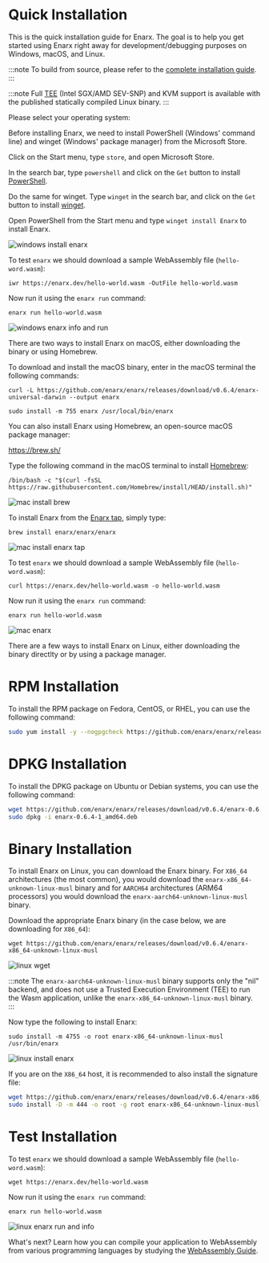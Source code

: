 
# Quick Installation

This is the quick installation guide for Enarx. The goal is to help you get started using Enarx right away for development/debugging purposes on Windows, macOS, and Linux.

:::note
To build from source, please refer to the [complete installation guide](Install).
:::

:::note
Full [TEE](Start/TEE) (Intel SGX/AMD SEV-SNP) and KVM support is available with the published statically compiled Linux binary.
:::

Please select your operating system:<br />

<Tabs>
  <TabItem value="windows" label="Windows">

Before installing Enarx, we need to install PowerShell (Windows' command line) and winget (Windows' package manager) from the Microsoft Store.

Click on the Start menu, type `store`, and open Microsoft Store.

In the search bar, type `powershell` and click on the `Get` button to install [PowerShell](https://docs.microsoft.com/en-us/powershell/scripting/install/installing-powershell-on-windows). 

Do the same for winget. Type `winget` in the search bar, and click on the `Get` button to install [winget](https://docs.microsoft.com/en-us/windows/package-manager/winget/).

Open PowerShell from the Start menu and type `winget install Enarx` to install Enarx.

![windows install enarx](/img/install/win_install_enarx.png)

To test `enarx` we should download a sample WebAssembly file (`hello-word.wasm`):

`iwr https://enarx.dev/hello-world.wasm -OutFile hello-world.wasm`

Now run it using the `enarx run` command:

`enarx run hello-world.wasm`

![windows enarx info and run](/img/install/win_enarx_run.png)

  </TabItem>
  <TabItem value="macos" label="macOS">

There are two ways to install Enarx on macOS, either downloading the binary or using Homebrew.

To download and install the macOS binary, enter in the macOS terminal the following commands:

`curl -L https://github.com/enarx/enarx/releases/download/v0.6.4/enarx-universal-darwin --output enarx`

`sudo install -m 755 enarx /usr/local/bin/enarx`

You can also install Enarx using Homebrew, an open-source macOS package manager:

https://brew.sh/

Type the following command in the macOS terminal to install [Homebrew](https://brew.sh/):

`/bin/bash -c "$(curl -fsSL https://raw.githubusercontent.com/Homebrew/install/HEAD/install.sh)"`

![mac install brew](/img/install/mac_brew.png)

To install Enarx from the [Enarx tap](https://github.com/enarx/homebrew-enarx), simply type:

`brew install enarx/enarx/enarx`

![mac install enarx tap](/img/install/mac_install_enarx_tap.png)

To test `enarx` we should download a sample WebAssembly file (`hello-word.wasm`):

`curl https://enarx.dev/hello-world.wasm -o hello-world.wasm`

Now run it using the `enarx run` command:

`enarx run hello-world.wasm`

![mac enarx](/img/install/mac_enarx_run.png)

  </TabItem>
  <TabItem value="linux" label="Linux">

There are a few ways to install Enarx on Linux, either downloading the binary directlty or by using a package manager.

# RPM Installation

To install the RPM package on Fedora, CentOS, or RHEL, you can use the following command:
```sh
sudo yum install -y --nogpgcheck https://github.com/enarx/enarx/releases/download/v0.6.4/enarx-0.6.4-1.x86_64.rpm
```

# DPKG Installation

To install the DPKG package on Ubuntu or Debian systems, you can use the following command:
```sh
wget https://github.com/enarx/enarx/releases/download/v0.6.4/enarx-0.6.4-1_amd64.deb
sudo dpkg -i enarx-0.6.4-1_amd64.deb
```

# Binary Installation
To install Enarx on Linux, you can download the Enarx binary. For `X86_64` architectures (the most common), you would download the `enarx-x86_64-unknown-linux-musl` binary and for `AARCH64` architectures (ARM64 processors) you would download the `enarx-aarch64-unknown-linux-musl` binary.

Download the appropriate Enarx binary (in the case below, we are downloading for `X86_64`):

`wget https://github.com/enarx/enarx/releases/download/v0.6.4/enarx-x86_64-unknown-linux-musl`

![linux wget](/img/install/linux_wget.png)

:::note
The `enarx-aarch64-unknown-linux-musl` binary supports only the "nil" backend, and does not use a Trusted Execution Environment (TEE) to run the Wasm application, unlike the `enarx-x86_64-unknown-linux-musl` binary.
:::

Now type the following to install Enarx:

`sudo install -m 4755 -o root enarx-x86_64-unknown-linux-musl /usr/bin/enarx`

![linux install enarx](/img/install/linux_install_enarx.png)

If you are on the `X86_64` host, it is recommended to also install the signature file:
```sh
wget https://github.com/enarx/enarx/releases/download/v0.6.4/enarx-x86_64-unknown-linux-musl.sig
sudo install -D -m 444 -o root -g root enarx-x86_64-unknown-linux-musl.sig /usr/lib/enarx/enarx.sig
```

# Test Installation
To test `enarx` we should download a sample WebAssembly file (`hello-word.wasm`):

`wget https://enarx.dev/hello-world.wasm`

Now run it using the `enarx run` command:

`enarx run hello-world.wasm`

![linux enarx run and info](/img/install/linux_enarx_run.png)

  </TabItem>
</Tabs>

What's next? Learn how you can compile your application to WebAssembly from various programming languages by studying the [WebAssembly Guide](WebAssembly/Introduction).
